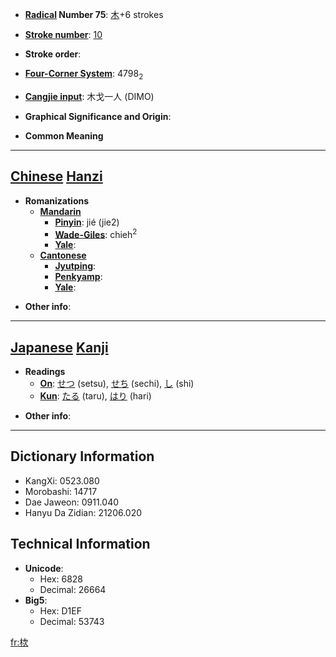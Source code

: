 * '''[[Wiktionary:Chinese radical index| Radical]] Number 75''': [[Wiktionary:Chinese radical index 木|木]]+6 strokes

* '''[[Wiktionary:Chinese total strokes index|Stroke number]]''': [[Wiktionary:Chinese total strokes index 10|10]]

* '''Stroke order''': 

* '''[[Wiktionary:Chinese four corner index|Four-Corner System]]''': 4798<sub>2</sub>

* '''[[Wiktionary:Chinese Cangjie index|Cangjie input]]''': 木戈一人 (DIMO)

* '''Graphical Significance and Origin''': 

* '''Common Meaning'''

----

== [[Chinese]] [[Hanzi]] ==

* '''Romanizations'''
** '''[[Mandarin]]'''
*** '''[[Pinyin]]''': jié (jie2)
*** '''[[Wade-Giles]]''': chieh<sup>2</sup>
*** '''[[Yale]]''': 
** '''[[Cantonese]]'''
*** '''[[Jyutping]]''':
*** '''[[Penkyamp]]''': 
*** '''[[Yale]]''': 

* '''Other info''': 

----

== [[Japanese]] [[Kanji]] ==

* '''Readings'''
** '''[[On]]''': [[せつ]] (setsu), [[せち]] (sechi), [[し]] (shi)
** '''[[Kun]]''': [[たる]] (taru), [[はり]] (hari)

* '''Other info''':  

----

== Dictionary Information ==

* KangXi: 0523.080
* Morobashi: 14717
* Dae Jaweon: 0911.040
* Hanyu Da Zidian: 21206.020

== Technical Information ==

* '''Unicode''':
** Hex: 6828
** Decimal: 26664
* '''Big5''':
** Hex: D1EF
** Decimal: 53743

[[fr:栨]]